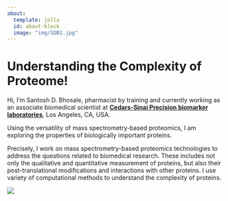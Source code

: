 ---
about:
  template: jolla
  id: about-block
  image: "img/SDB1.jpg"
---

::: {#about-block}
:::

# Understanding the Complexity of Proteome!

Hi, I'm Santosh D. Bhosale, pharmacist by training and currently working as an associate biomedical scientist at **[Cedars-Sinai Precision biomarker laboratories](https://www.cs-pbl.com/)**, Los Angeles, CA, USA.

Using the versatility of mass spectrometry-based proteomics, I am exploring the properties of biologically important proteins.

Precisely, I work on mass spectrometry-based proteomics technologies to address the questions related to biomedical research. These includes not only the qualitative and quantitative measurement of proteins, but also their post-translational modifications and interactions with other proteins. I use variety of computational methods to understand the complexity of proteins.

![](img/Proteomics.png){}



